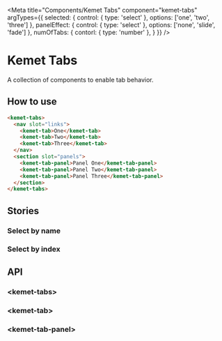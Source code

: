 

<Meta
  title="Components/Kemet Tabs"
  component="kemet-tabs"
  argTypes={{
    selected: {
      control: { type: 'select' },
      options: ['one', 'two', 'three']
    },
    panelEffect: {
      control: { type: 'select' },
      options: ['none', 'slide', 'fade']
    },
    numOfTabs: {
      contorl: { type: 'number' },
    }
  }}
/>

# Kemet Tabs

A collection of components to enable tab behavior.

## How to use

```html
<kemet-tabs>
  <nav slot="links">
    <kemet-tab>One</kemet-tab>
    <kemet-tab>Two</kemet-tab>
    <kemet-tab>Three</kemet-tab>
  </nav>
  <section slot="panels">
    <kemet-tab-panel>Panel One</kemet-tab-panel>
    <kemet-tab-panel>Panel Two</kemet-tab-panel>
    <kemet-tab-panel>Panel Three</kemet-tab-panel>
  </section>
</kemet-tabs>
```

## Stories

### Select by name

<Canvas>
  <Story story={stories.SelectByName} />
</Canvas>

### Select by index

<Canvas>
  <Story story={stories.SelectByIndex} />
</Canvas>


## API

### &lt;kemet-tabs&gt;

<ArgsTable of="kemet-tabs" />

### &lt;kemet-tab&gt;

<ArgsTable of="kemet-tab" />

### &lt;kemet-tab-panel&gt;

<ArgsTable of="kemet-tab-panel" />
